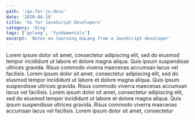 ```yaml
---
path: '/go-for-js-devs'
date: '2020-04-19'
title: 'Go for JavaScript Developers'
category: 'blog'
tags: ['golang', 'fundamentals']
excerpt: 'Notes on learning GoLang from a JavaScript developer'
---
```


Lorem ipsum dolor sit amet, consectetur adipiscing elit, sed do eiusmod tempor incididunt ut labore et dolore magna aliqua. Quis ipsum suspendisse ultrices gravida. Risus commodo viverra maecenas accumsan lacus vel facilisis. Lorem ipsum dolor sit amet, consectetur adipiscing elit, sed do eiusmod tempor incididunt ut labore et dolore magna aliqua. Quis ipsum suspendisse ultrices gravida. Risus commodo viverra maecenas accumsan lacus vel facilisis. Lorem ipsum dolor sit amet, consectetur adipiscing elit, sed do eiusmod tempor incididunt ut labore et dolore magna aliqua. Quis ipsum suspendisse ultrices gravida. Risus commodo viverra maecenas accumsan lacus vel facilisis. Lorem ipsum dolor sit amet, consectetur
